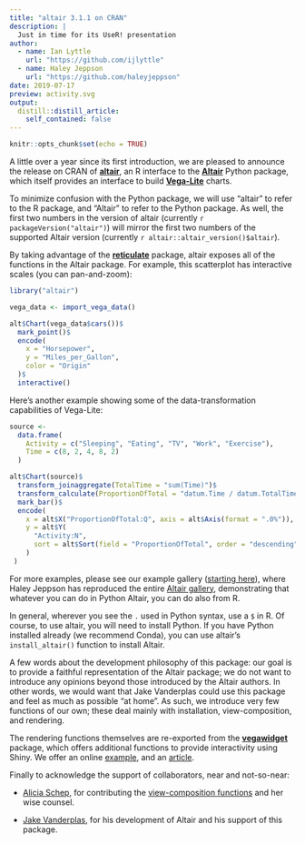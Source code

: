 ```yaml
---
title: "altair 3.1.1 on CRAN"
description: |
  Just in time for its UseR! presentation 
author:
  - name: Ian Lyttle
    url: "https://github.com/ijlyttle"
  - name: Haley Jeppson
    url: "https://github.com/haleyjeppson"
date: 2019-07-17
preview: activity.svg
output:
  distill::distill_article:
    self_contained: false
---
```


```r
knitr::opts_chunk$set(echo = TRUE)
```

A little over a year since its first introduction, we are pleased to announce the release on CRAN of [**altair**](https://vegawidget.github.io/altair), an R interface to the [**Altair**](https://altair-viz.github.io) Python package, which itself provides an interface to build [**Vega-Lite**](https://vega.github.io/vega-lite) charts.

To minimize confusion with the Python package, we will use "altair" to refer to the R package, and "Altair" to refer to the Python package. As well, the first two numbers in the version of altair (currently `r packageVersion("altair")`) will mirror the first two numbers of the supported Altair version (currently `r altair::altair_version()$altair`).

By taking advantage of the [**reticulate**](https://rstudio.github.io/reticulate) package, altair exposes all of the functions in the Altair package. For example, this scatterplot has interactive scales (you can pan-and-zoom):

```r
library("altair")

vega_data <- import_vega_data()

alt$Chart(vega_data$cars())$
  mark_point()$
  encode(
    x = "Horsepower",
    y = "Miles_per_Gallon",
    color = "Origin"
  )$
  interactive()
```

Here's another example showing some of the data-transformation capabilities of Vega-Lite: 

```r
source <- 
  data.frame(
    Activity = c("Sleeping", "Eating", "TV", "Work", "Exercise"),
    Time = c(8, 2, 4, 8, 2)
  )

alt$Chart(source)$
  transform_joinaggregate(TotalTime = "sum(Time)")$
  transform_calculate(ProportionOfTotal = "datum.Time / datum.TotalTime")$
  mark_bar()$
  encode(
    x = alt$X("ProportionOfTotal:Q", axis = alt$Axis(format = ".0%")),
    y = alt$Y(
      "Activity:N", 
      sort = alt$Sort(field = "ProportionOfTotal", order = "descending")
    )
 )
```

For more examples, please see our example gallery ([starting here](https://vegawidget.github.io/altair/articles/example-gallery-01-simple.html)), where Haley Jeppson has reproduced the entire [Altair gallery](https://altair-viz.github.io/gallery/), demonstrating that whatever you can do in Python Altair, you can do also from R.

In general, wherever you see the `.` used in Python syntax, use a `$` in R. Of course, to use altair, you will need to install Python. If you have Python installed already (we recommend Conda), you can use altair's `install_altair()` function to install Altair.

A few words about the development philosophy of this package: our goal is to provide a faithful representation of the Altair package; we do not want to introduce any opinions beyond those introduced by the Altair authors. In other words, we would want that Jake Vanderplas could use this package and feel as much as possible "at home". As such, we introduce very few functions of our own; these deal mainly with installation, view-composition, and rendering.

The rendering functions themselves are re-exported from the [**vegawidget**](https://vegawidget.github.io/vegawidget) package, which offers additional functions to provide interactivity using Shiny. We offer an online [example](https://ijlyttle.shinyapps.io/vegawidget-gapminder), and an [article](https://vegawidget.github.io/vegawidget/articles/articles/shiny.html).

Finally to acknowledge the support of collaborators, near and not-so-near:

- [Alicia Schep](https://github.com/aliciaschep), for contributing the [view-composition functions](https://vegawidget.github.io/altair/articles/view-composition.html) and her wise counsel.

- [Jake Vanderplas](https://github.com/jakevdp), for his development of Altair and his support of this package.




